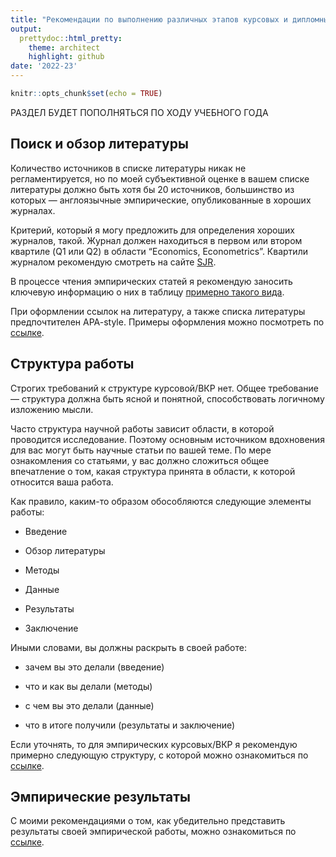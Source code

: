 ```yaml
---
title: "Рекомендации по выполнению различных этапов курсовых и дипломных работ"
output:
  prettydoc::html_pretty:
    theme: architect
    highlight: github
date: '2022-23'
---
```


```r
knitr::opts_chunk$set(echo = TRUE)
```

РАЗДЕЛ БУДЕТ ПОПОЛНЯТЬСЯ ПО ХОДУ УЧЕБНОГО ГОДА

## Поиск и обзор литературы

Количество источников в списке литературы никак не регламентируется, но по моей субъективной оценке в вашем списке литературы должно быть хотя бы 20 источников, большинство из которых --- англоязычные эмпирические, опубликованные в хороших журналах. 

Критерий, который я могу предложить для определения хороших журналов, такой. Журнал должен находиться в первом или втором квартиле (Q1 или Q2) в области "Economics, Econometrics". Квартили журналом рекомендую смотреть на сайте [SJR](https://www.scimagojr.com/).

В процессе чтения эмпирических статей я рекомендую заносить ключевую информацию о них в таблицу [примерно такого вида](https://docs.google.com/spreadsheets/d/10Lcw_3SHWKwL8YY8o91tbtVE0EdSW14gPCcQzxEJzfw/edit?usp=sharing). 

При оформлении ссылок на литературу, а также списка литературы предпочтителен APA-style. Примеры оформления можно посмотреть по [ссылке](https://www.scribbr.com/category/apa-examples/).

## Структура работы

Строгих требований к структуре курсовой/ВКР нет. Общее требование --- структура должна быть ясной и понятной, способствовать логичному изложению мысли.

Часто структура научной работы зависит области, в которой проводится исследование. Поэтому основным источником вдохновения для вас могут быть научные статьи по вашей теме. По мере ознакомления со статьями, у вас должно сложиться общее впечатление о том, какая структура принята в области, к которой относится ваша работа.

Как правило, каким-то образом обособляются следующие элементы работы: 

- Введение

- Обзор литературы

- Методы

- Данные

- Результаты

- Заключение

Иными словами, вы должны раскрыть в своей работе: 

- зачем вы это делали (введение)

- что и как вы делали (методы)

- с чем вы это делали (данные)

- что в итоге получили (результаты и заключение)

Если уточнять, то для эмпирических курсовых/ВКР я рекомендую примерно следующую структуру, с которой можно ознакомиться по [ссылке](structure.html). 


## Эмпирические результаты

С моими рекомендациями о том, как убедительно представить результаты своей эмпирической работы, можно ознакомиться по [ссылке](results.html). 